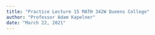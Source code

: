 ```yaml
---
title: "Practice Lecture 15 MATH 342W Queens College"
author: "Professor Adam Kapelner"
date: "March 22, 2021"
---
```





